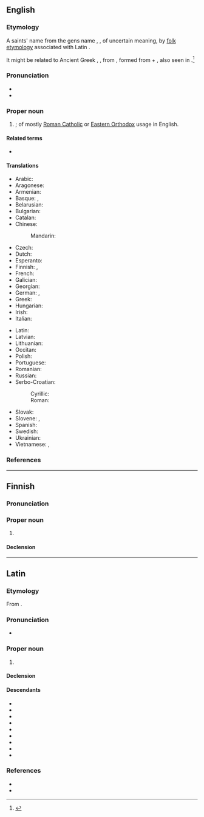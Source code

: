 ==English==

===Etymology===
A saints' name from the {{uder|en|la|-}} gens name {{m|la|Ignātius}}, {{m|la|Egnātius}}, of uncertain meaning, by [[folk etymology]] associated with Latin {{m|la|ignis||fire}}.

It might be related to Ancient Greek {{l|grc|ἴγνης||indigene}}, {{m|grc|ἴγνητος}}, from {{m|grc|*ἔν-γνη-τες}}, formed from {{m|grc|έν}} + {{der|en|ine-pro|*ǵenh₁-|t=to give birth, produce}}, also seen in {{m|grc|γίγνομαι|t=to come into being}}.<ref>{{R:grc:Beekes|576|ἴγνητες}}</ref>

===Pronunciation===
* {{IPA|en|/ɪɡˈneɪʃəs/}}
* {{hyph|en|Ig|na|tius}}

===Proper noun===
{{en-proper noun}}

# {{given name|en|male|from=Latin}}; of mostly [[Roman Catholic]] or [[Eastern Orthodox]] usage in English.

====Related terms====
* {{l|en|Ignaty}}

====Translations====
{{trans-top|male given name}}
* Arabic: {{t|ar|إِغْنَاطِيُوس|m}}
* Aragonese: {{t|an|Inazio}}
* Armenian: {{t|hy|Իգնատիոս}}
* Basque: {{t+|eu|Inazio}}, {{t+|eu|Iñaki}}
* Belarusian: {{t|be|Ігна́т}}
* Bulgarian: {{t|bg|Игнатий|sc=Cyrl}}
* Catalan: {{t+|ca|Ignasi}}
* Chinese:
*: Mandarin: {{t|cmn|依納爵|tr=Yīnàjué}}
* Czech: {{t|cs|Ignác}}
* Dutch: {{t|nl|Ignatius}}
* Esperanto: {{t|eo|Ignaco}}
* Finnish: {{t|fi|Ignatios}}, {{t+|fi|Ignatius}}
* French: {{t+|fr|Ignace}}
* Galician: {{t+|gl|Ignacio}}
* Georgian: {{t|ka|ეგნატე}}
* German: {{t|de|Ignaz}}, {{t|de|Ignatz}}
* Greek: {{t+|el|Ιγνάτιος}}
* Hungarian: {{t+|hu|Ignác}}
* Irish: {{t|ga|Iognáid}}
* Italian: {{t+|it|Ignazio}}
{{trans-mid}}
* Latin: {{t|la|Ignatius}}
* Latvian: {{t|lv|Ignats|m}}
* Lithuanian: {{t|lt|Ignacas}}
* Occitan: {{t|oc|Ignaci|m}}
* Polish: {{t+|pl|Ignacy}}
* Portuguese: {{t+|pt|Inácio}}
* Romanian: {{t|ro|Ignațiu}}
* Russian: {{t+|ru|Игна́тий}}
* Serbo-Croatian:
*: Cyrillic: {{t|sh|Игнац}}
*: Roman: {{t|sh|Ignacije}}
* Slovak: {{t|sk|Ignác}}
* Slovene: {{t|sl|Ignacij}}, {{t|sl|Ignae|m}}
* Spanish: {{t+|es|Ignacio}}
* Swedish: {{t|sv|Ignatius}}
* Ukrainian: {{t|uk|Ігнатій|sc=Cyrl}}
* Vietnamese: {{t|vi|Inhaxiô}}, {{t|vi|Y Nhã}}
{{trans-bottom}}

===References===
<references/>

----

==Finnish==

===Pronunciation===
{{fi-p|ignaatsius|q=influenced by Swedish|h=Ig.na.ti.us}}

===Proper noun===
{{fi-proper noun}}

# {{surname|fi|Finnish}}

====Declension====
{{fi-decl-vastaus|Ignatiu|a}}

----

==Latin==

===Etymology===
From {{der|la|grc|Ἰγνάτιος}}.

===Pronunciation===
* {{la-IPA|Ignātius|eccl=yes}}

===Proper noun===
{{la-proper noun|Ignātius<2>}}

# {{given name|la|male}}

====Declension====
{{la-ndecl|Ignātius<2>}}

====Descendants====
* {{desc|bor=1|eu|Inazio|Iñaki}}
* {{desc|ca|Ignasi|bor=1}}
* {{desc|fr|Ignace|bor=1}}
* {{desc|gl|Ignacio|bor=1}}
* {{desc|de|Ignaz|bor=1}}
* {{desc|it|Ignazio|bor=1}}
* {{desc|ro|Ignațiu|bor=1}}
* {{desc|pt|Inácio|bor=1}}
* {{desc|es|Ignacio|bor=1}}

===References===
* {{R:Gaffiot}}
* {{R:NLW}}